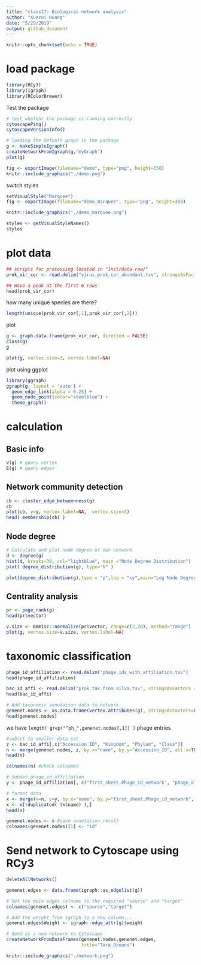 ```yaml
---
title: "class17: Biological network analysis"
author: "Xuerui Huang"
date: "5/29/2019"
output: github_document
---
```


```r
knitr::opts_chunk$set(echo = TRUE)
```

# load package
```r
library(RCy3)
library(igraph)
library(RColorBrewer)
```

Test the package 
```r
# test whetehr the package is running correctly
cytoscapePing()
cytoscapeVersionInfo()

# loading the defualt graph in the package
g <- makeSimpleIgraph()
createNetworkFromIgraph(g,"myGraph")
plot(g)

fig <- exportImage(filename="demo", type="png", height=350)
knitr::include_graphics("./demo.png")
```
switch styles
```r
setVisualStyle("Marquee")
fig <- exportImage(filename="demo_marquee", type="png", height=350)

knitr::include_graphics("./demo_marquee.png")

styles <- getVisualStyleNames()
styles
```

# plot data
```r
## scripts for processing located in "inst/data-raw/"
prok_vir_cor <- read.delim("virus_prok_cor_abundant.tsv", stringsAsFactors = FALSE)

## Have a peak at the first 6 rows
head(prok_vir_cor)
```
how many unique species are there?
```r
length(unique(prok_vir_cor[,1],prok_vir_cor[,2]))
```

plot
```r
g <- graph.data.frame(prok_vir_cor, directed = FALSE)
class(g)
g
```
```r
plot(g, vertex.size=3, vertex.label=NA)
```

plot using ggplot 
```r
library(ggraph)
ggraph(g, layout = 'auto') +
  geom_edge_link(alpha = 0.25) +
  geom_node_point(color="steelblue") +
  theme_graph()
```
# calculation

## Basic info
```r
V(g) # query vertex
E(g) # query edges
```
## Network community detection
```r
cb <- cluster_edge_betweenness(g)
cb
plot(cb, y=g, vertex.label=NA,  vertex.size=3)
head( membership(cb) )
```

## Node degree
```r
# Calculate and plot node degree of our network
d <- degree(g)
hist(d, breaks=30, col="lightblue", main ="Node Degree Distribution")
plot( degree_distribution(g), type="h" )

plot(degree_distribution(g),type = "p",log = "xy",main="Log Node Degree Distribution")
```
## Centrality analysis
```r
pr <- page_rank(g)
head(pr$vector)

v.size <- BBmisc::normalize(pr$vector, range=c(2,20), method="range")
plot(g, vertex.size=v.size, vertex.label=NA)
```

# taxonomic classification
```r
phage_id_affiliation <- read.delim("phage_ids_with_affiliation.tsv")
head(phage_id_affiliation)

bac_id_affi <- read.delim("prok_tax_from_silva.tsv", stringsAsFactors = FALSE)
head(bac_id_affi)

# Add taxonomic annotation data to network
genenet.nodes <- as.data.frame(vertex.attributes(g), stringsAsFactors=FALSE)
head(genenet.nodes)
```
we have `length( grep("^ph_",genenet.nodes[,1]) )` phage entries

```r
#subset to smaller data set
z <- bac_id_affi[,c("Accession_ID", "Kingdom", "Phylum", "Class")]
n <- merge(genenet.nodes, z, by.x="name", by.y="Accession_ID", all.x=TRUE)
head(n)

colnames(n) #check colnames

# Subset phage_id_affiliation
y <- phage_id_affiliation[, c("first_sheet.Phage_id_network", "phage_affiliation","Tax_order", "Tax_subfamily")]

# format data
x <- merge(x=n, y=y, by.x="name", by.y="first_sheet.Phage_id_network", all.x=TRUE)
x <- x[!duplicated( (x$name) ),]
head(x)

genenet.nodes <- x #save annotation result
colnames(genenet.nodes)[1] <- "id"
```

# Send network to Cytoscape using RCy3
```r
deleteAllNetworks()

genenet.edges <- data.frame(igraph::as_edgelist(g))

# Set the main edges colname to the required "source" and "target" 
colnames(genenet.edges) <- c("source","target")

# Add the weight from igraph to a new column...
genenet.edges$Weight <- igraph::edge_attr(g)$weight

# Send as a new network to Cytoscape
createNetworkFromDataFrames(genenet.nodes,genenet.edges, 
                            title="Tara_Oceans")
```
```r
knitr::include_graphics("./network.png")
```

